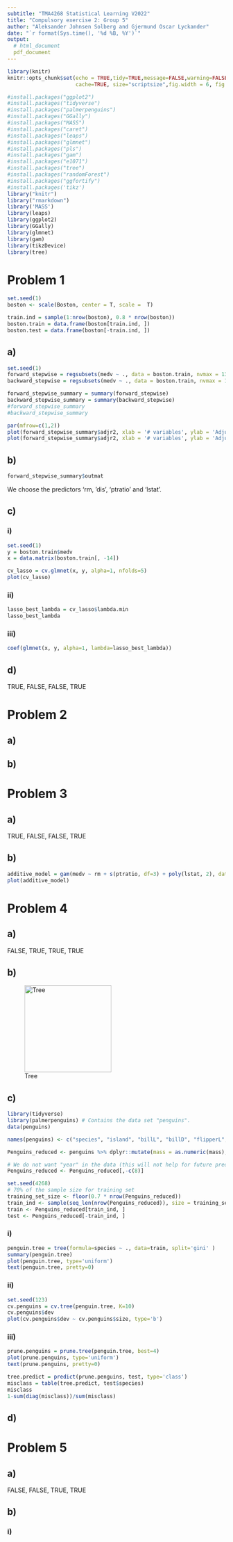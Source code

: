 ```yaml
---
subtitle: "TMA4268 Statistical Learning V2022"
title: "Compulsory exercise 2: Group 5"
author: "Aleksander Johnsen Solberg and Gjermund Oscar Lyckander"
date: "`r format(Sys.time(), '%d %B, %Y')`"
output: 
  # html_document
  pdf_document
---
```

  
```r
library(knitr)
knitr::opts_chunk$set(echo = TRUE,tidy=TRUE,message=FALSE,warning=FALSE,strip.white=TRUE,prompt=FALSE,
                      cache=TRUE, size="scriptsize",fig.width = 6, fig.height = 4, fig.align = "center")
```

```r
#install.packages("ggplot2")
#install.packages("tidyverse")
#install.packages("palmerpenguins")
#install.packages("GGally")
#install.packages("MASS")
#install.packages("caret")
#install.packages("leaps")
#install.packages("glmnet")
#install.packages("pls")
#install.packages("gam")
#install.packages("e1071")
#install.packages("tree")
#install.packages("randomForest")
#install.packages("ggfortify")
#install.packages('tikz')
library("knitr")
library("rmarkdown")
library('MASS')
library(leaps)
library(ggplot2)
library(GGally)
library(glmnet)
library(gam)
library(tikzDevice)
library(tree)
```

<!--  Etc (load all packages needed). -->


# Problem 1

```r
set.seed(1)
boston <- scale(Boston, center = T, scale =  T)

train.ind = sample(1:nrow(boston), 0.8 * nrow(boston))
boston.train = data.frame(boston[train.ind, ])
boston.test = data.frame(boston[-train.ind, ])
```
## a)
```r
set.seed(1)
forward_stepwise = regsubsets(medv ~ ., data = boston.train, nvmax = 13, method = 'forward')
backward_stepwise = regsubsets(medv ~ ., data = boston.train, nvmax = 13, method = 'backward')

forward_stepwise_summary = summary(forward_stepwise)
backward_stepwise_summary = summary(backward_stepwise)
#forward_stepwise_summary
#backward_stepwise_summary

par(mfrow=c(1,2))
plot(forward_stepwise_summary$adjr2, xlab = '# variables', ylab = 'Adjusted R^2', type='l', main='Forwards')
plot(forward_stepwise_summary$adjr2, xlab = '# variables', ylab = 'Adjusted R^2', type='l', main='Backwards')

```


## b)
```r
forward_stepwise_summary$outmat
```
We choose the predictors 'rm, 'dis', 'ptratio' and 'lstat'.

## c)
### i)
```r
set.seed(1)
y = boston.train$medv
x = data.matrix(boston.train[, -14])

cv_lasso = cv.glmnet(x, y, alpha=1, nfolds=5)
plot(cv_lasso)
```
### ii)
```r
lasso_best_lambda = cv_lasso$lambda.min
lasso_best_lambda
```
### iii)
```r
coef(glmnet(x, y, alpha=1, lambda=lasso_best_lambda))
```


## d)
TRUE, FALSE, FALSE, TRUE
 

# Problem 2

## a)

## b)


# Problem 3

## a)
TRUE, FALSE, FALSE, TRUE

## b)
```r
additive_model = gam(medv ~ rm + s(ptratio, df=3) + poly(lstat, 2), data=boston.train)
plot(additive_model)
```


# Problem 4

## a) 
FALSE, TRUE, TRUE, TRUE

## b)
![Tree](Tree.png){width=200}

## c)
```r
library(tidyverse)
library(palmerpenguins) # Contains the data set "penguins".
data(penguins)

names(penguins) <- c("species", "island", "billL", "billD", "flipperL", "mass", "sex", "year")

Penguins_reduced <- penguins %>% dplyr::mutate(mass = as.numeric(mass), flipperL = as.numeric(flipperL), year = as.numeric(year)) %>% drop_na()

# We do not want "year" in the data (this will not help for future predictions)
Penguins_reduced <- Penguins_reduced[,-c(8)]

set.seed(4268)
# 70% of the sample size for training set
training_set_size <- floor(0.7 * nrow(Penguins_reduced))
train_ind <- sample(seq_len(nrow(Penguins_reduced)), size = training_set_size)
train <- Penguins_reduced[train_ind, ]
test <- Penguins_reduced[-train_ind, ]
```
### i)
```r
penguin.tree = tree(formula=species ~ ., data=train, split='gini' )
summary(penguin.tree)
plot(penguin.tree, type='uniform')
text(penguin.tree, pretty=0)
```
### ii)
```r
set.seed(123)
cv.penguins = cv.tree(penguin.tree, K=10)
cv.penguins$dev
plot(cv.penguins$dev ~ cv.penguins$size, type='b')
```
### iii)
```r
prune.penguins = prune.tree(penguin.tree, best=4)
plot(prune.penguins, type='uniform')
text(prune.penguins, pretty=0)

tree.predict = predict(prune.penguins, test, type='class')
misclass = table(tree.predict, test$species)
misclass
1-sum(diag(misclass))/sum(misclass)
```
## d)


# Problem 5

## a)
FALSE, FALSE, TRUE, TRUE

## b)
### i)
```r

```

